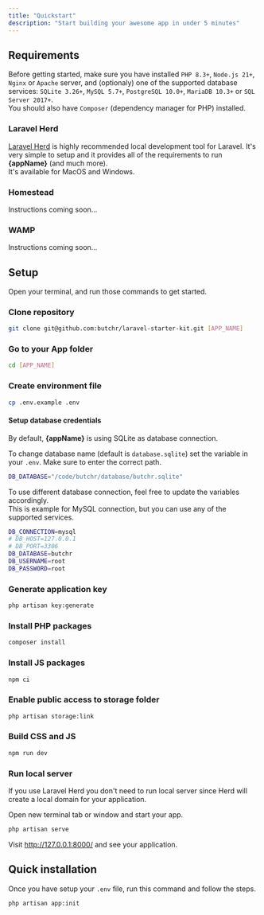 ```yaml
---
title: "Quickstart"
description: "Start building your awesome app in under 5 minutes"
---
```



## Requirements

Before getting started, make sure you have installed `PHP 8.3+`, `Node.js 21+`, `Nginx` or `Apache` server, and (optionaly) one of the supported database services: `SQLite 3.26+`, `MySQL 5.7+`, `PostgreSQL 10.0+`, `MariaDB 10.3+` or `SQL Server 2017+`.<br />
You should also have `Composer` (dependency manager for PHP) installed.

### Laravel Herd

[Laravel Herd](https://herd.laravel.com/) is highly recommended local development tool for Laravel. It's very simple to setup and it provides all of the requirements to run **{appName}** (and much more).<br />
It's available for MacOS and Windows.

### Homestead

Instructions coming soon...

### WAMP

Instructions coming soon...

## Setup

Open your terminal, and run those commands to get started.

### Clone repository

```bash
git clone git@github.com:butchr/laravel-starter-kit.git [APP_NAME]
```

### Go to your App folder

```bash
cd [APP_NAME]
```

### Create environment file

```bash
cp .env.example .env
```

#### Setup database credentials

By default, **{appName}** is using SQLite as database connection.

To change database name (default is `database.sqlite`) set the variable in your `.env`. Make sure to enter the correct path.

```bash
DB_DATABASE="/code/butchr/database/butchr.sqlite"
```

To use different database connection, feel free to update the variables accordingly.<br />
This is example for MySQL connection, but you can use any of the supported services.

```bash
DB_CONNECTION=mysql
# DB_HOST=127.0.0.1
# DB_PORT=3306
DB_DATABASE=butchr
DB_USERNAME=root
DB_PASSWORD=root
```

### Generate application key

```bash
php artisan key:generate
```

### Install PHP packages

```bash
composer install
```

### Install JS packages

```bash
npm ci
```

### Enable public access to storage folder

```bash
php artisan storage:link
```

### Build CSS and JS

```bash
npm run dev
```

### Run local server

<Info>
  If you use Laravel Herd you don't need to run local server since Herd will
  create a local domain for your application.
</Info>

Open new terminal tab or window and start your app.

```bash
php artisan serve
```

Visit http://127.0.0.1:8000/ and see your application.

## Quick installation

Once you have setup your `.env` file, run this command and follow the steps.

```bash
php artisan app:init
```
